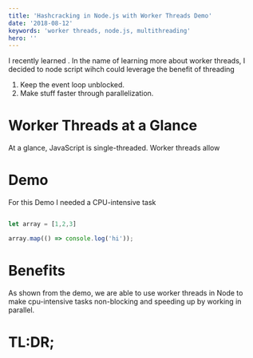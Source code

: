 ```yaml
---
title: 'Hashcracking in Node.js with Worker Threads Demo'
date: '2018-08-12'
keywords: 'worker threads, node.js, multithreading'
hero: ''
---
```


I recently learned . In the name of learning more about worker threads, I decided to node script wihch could leverage the benefit of threading

1. Keep the event loop unblocked.
1. Make stuff faster through parallelization.

# Worker Threads at a Glance

At a glance, JavaScript is single-threaded. Worker threads allow 



# Demo 

For this Demo I needed a CPU-intensive task

```js

let array = [1,2,3]

array.map(() => console.log('hi'));

```

# Benefits

As shown from the demo, we are able to use worker threads in Node to make cpu-intensive tasks non-blocking and speeding up by working in parallel.



# TL:DR;
